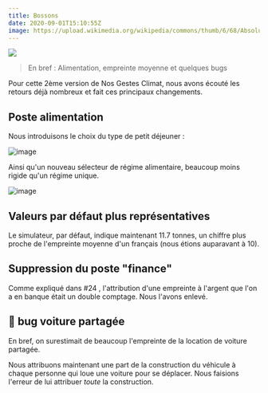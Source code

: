 ---
title: Bossons
date: 2020-09-01T15:10:55Z
image: https://upload.wikimedia.org/wikipedia/commons/thumb/6/68/Absolute_MtBlanc_01.jpg/400px-Absolute_MtBlanc_01.jpg
---

![](https://upload.wikimedia.org/wikipedia/commons/thumb/6/68/Absolute_MtBlanc_01.jpg/400px-Absolute_MtBlanc_01.jpg)

> En bref : Alimentation, empreinte moyenne et quelques bugs

Pour cette 2ème version de Nos Gestes Climat, nous avons écouté les retours déjà nombreux et fait ces principaux changements.

## Poste alimentation

Nous introduisons le choix du type de petit déjeuner :

![image](https://user-images.githubusercontent.com/1177762/91868807-6ea72d00-ec75-11ea-81bb-982cac0ea55a.png)

Ainsi qu'un nouveau sélecteur de régime alimentaire, beaucoup moins rigide qu'un régime unique.

![image](https://user-images.githubusercontent.com/1177762/91868962-9c8c7180-ec75-11ea-86fc-2f12f26baf35.png)

## Valeurs par défaut plus représentatives

Le simulateur, par défaut, indique maintenant 11.7 tonnes, un chiffre plus proche de l'empreinte moyenne d'un français (nous étions auparavant à 10).

## Suppression du poste "finance"

Comme expliqué dans #24 , l'attribution d'une empreinte à l'argent que l'on a en banque était un double comptage. Nous l'avons enlevé.

## 🐛 bug voiture partagée

En bref, on surestimait de beaucoup l'empreinte de la location de voiture partagée.

Nous attribuons maintenant une part de la construction du véhicule à chaque personne qui loue une voiture pour se déplacer. Nous faisions l'erreur de lui attribuer _toute_ la construction.
